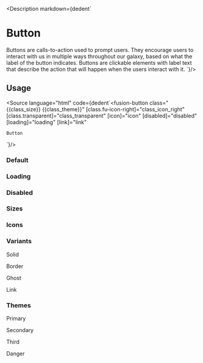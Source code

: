 

<Meta title="Components/Buttons/All"/>

<Description markdown={dedent`
# Button
Buttons are calls-to-action used to prompt users. They encourage users to interact with us in multiple ways throughout our galaxy, based on what the label of the button indicates. Buttons are clickable elements with label text that describe the action that will happen when the users interact with it.
`}/>

## Usage

<Source language="html"
        code={dedent`<fusion-button
    class="{{class_size}} {{class_theme}}"
    [class.fu-icon-right]="class_icon_right"
    [class.transparent]="class_transparent"
    [icon]="icon"
    [disabled]="disabled"
    [loading]="loading"
    [link]="link"
>
    Button
</fusion-button>
`}/>

### Default
<Canvas>
    <Story id="components-buttons--default"/>
</Canvas>

### Loading
<Canvas>
    <Story id="components-buttons--loading"/>
</Canvas>

### Disabled
<Canvas>
    <Story id="components-buttons--disabled"/>
</Canvas>

### Sizes
<Canvas>
    <div style={{display: "flex", flexDirection: "row", alignItems: "center", gap: "20px"}}>
        <Story id="components-buttons--size-small"/>
        <Story id="components-buttons--size-medium"/>
        <Story id="components-buttons--size-large"/>
    </div>
</Canvas>

### Icons
<Canvas>
    <div style={{display: "flex", flexDirection: "row", alignItems: "center", gap: "20px"}}>
        <Story id="components-buttons--icon-left"/>
        <Story id="components-buttons--icon-right"/>
        <Story id="components-buttons--icon-only"/>
    </div>
</Canvas>

### Variants
<Canvas>
    <div style={{display: "flex", flexDirection: "row", alignItems: "flex-start", gap: "20px"}}>
        <div>
            <p className="font-bodySmallStrong" style={{textAlign: "center"}}>Solid</p>
            <Story id="components-buttons--variant-solid"/>
        </div>
        <div>
            <p className="font-bodySmallStrong" style={{textAlign: "center"}}>Border</p>
            <Story id="components-buttons--variant-border"/>
        </div>
        <div>
            <p className="font-bodySmallStrong" style={{textAlign: "center"}}>Ghost</p>
            <div style={{backgroundColor: '#53575B', padding: '5px'}}>
                <Story id="components-buttons--variant-ghost"/>
            </div>
        </div>
        <div>
            <p className="font-bodySmallStrong" style={{textAlign: "center"}}>Link</p>
            <Story id="components-buttons--variant-link"/>
        </div>
    </div>
</Canvas>

### Themes
<Canvas>
    <div style={{display: "flex", flexDirection: "row", alignItems: "center", gap: "20px"}}>
        <div>
            <p className="font-bodySmallStrong" style={{textAlign: "center"}}>Primary</p>
            <Story id="components-buttons--theme-primary"/>
        </div>
        <div>
            <p className="font-bodySmallStrong" style={{textAlign: "center"}}>Secondary</p>
            <Story id="components-buttons--theme-secondary"/>
        </div>
        <div>
            <p className="font-bodySmallStrong" style={{textAlign: "center"}}>Third</p>
            <Story id="components-buttons--theme-third"/>
        </div>
        <div>
            <p className="font-bodySmallStrong" style={{textAlign: "center"}}>Danger</p>
            <Story id="components-buttons--theme-danger"/>
        </div>
    </div>
</Canvas>


<ArgsTable of={ButtonComponent}/>
